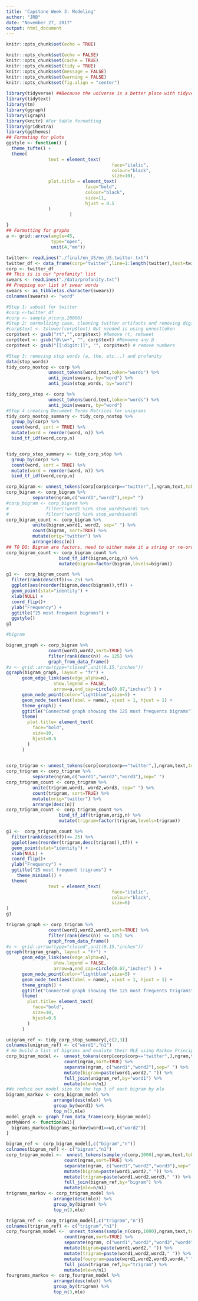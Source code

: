 ```yaml
---
title: 'Capstone Week 3: Modeling'
author: "JRB"
date: "November 27, 2017"
output: html_document
---
```


```r
knitr::opts_chunk$set(echo = TRUE)

knitr::opts_chunk$set(echo = FALSE)
knitr::opts_chunk$set(cache = TRUE)
knitr::opts_chunk$set(tidy = TRUE)
knitr::opts_chunk$set(message = FALSE)
knitr::opts_chunk$set(warning = FALSE)
knitr::opts_chunk$set(fig.align = "center")
  
library(tidyverse) ##Because the universe is a better place with tidyverse
library(tidytext)
library(tm)
library(ggraph)
library(igraph)
library(knitr) #For table formatting
library(gridExtra)
library(ggthemes)
## Formating for plots
ggstyle <- function() {
  theme_tufte() +
  theme(
                text = element_text(
                                        face="italic",
                                        colour="black", 
                                        size=10),
                plot.title = element_text(
                              face="bold",
                              colour="black",
                              size=11,
                              hjust = 0.5
                )
                        )

} 
## Formatting for graphs
a <- grid::arrow(angle=45,
                 type="open",
                 unit(4,"mm"))
```
```r
twitter<- readLines("./final/en_US/en_US.twitter.txt")
twitter_df <- data_frame(corp="twitter",line=1:length(twitter),text=twitter)
corp <- twitter_df
## This is is our "profanity" list
swears <- readLines("./data/profanity.txt")
## Prepping our list of swear words
swears <- as_tibble(as.character(swears))
colnames(swears) <- "word"

```
```r
#Step 1: subset for twitter
#corp <-twitter_df
#corp <- sample_n(corp,20000)
#Step 2: normalizing case, cleaning twitter artifacts and removing digits
#corp$text <- tolower(corp$text) Not needed is using unnesttoken
corp$text <- gsub("rt","",corp$text) #Remove rt, retweet
corp$text <- gsub("@\\w+", "", corp$text) #Remoeve any @
corp$text <- gsub("[[:digit:]]", "", corp$text) # remove numbers

#Step 3: removing stop words (a, the, etc...) and profanity
data(stop_words)
tidy_corp_nostop <- corp %>%
                unnest_tokens(word,text,token="words") %>%
                anti_join(swears, by="word") %>%
                anti_join(stop_words, by="word")

tidy_corp_stop <- corp %>%
                unnest_tokens(word,text,token="words") %>%
                anti_join(swears, by="word")
#Step 4 creating Document Terms Matrices for unigrams
tidy_corp_nostop_summary <- tidy_corp_nostop %>% 
  group_by(corp) %>%
  count(word, sort = TRUE) %>%
  mutate(word = reorder(word, n)) %>%
  bind_tf_idf(word,corp,n) 


tidy_corp_stop_summary <- tidy_corp_stop %>%
  group_by(corp) %>%
  count(word, sort = TRUE) %>%
  mutate(word = reorder(word, n)) %>%
  bind_tf_idf(word,corp,n)
```
```r

corp_bigram <- unnest_tokens(corp[corp$corp=="twitter",],ngram,text,token="ngrams",n=2)
corp_bigram <- corp_bigram %>%
          separate(ngram,c("word1","word2"),sep=" ")
#corp_bigram <- corp_bigram %>%
#              filter(!word1 %in% stop_words$word) %>%
#              filter(!word2 %in% stop_words$word)
corp_bigram_count <- corp_bigram %>%
          unite(bigram,word1, word2, sep=" ") %>%
          count(bigram, sort=TRUE) %>%
          mutate(orig="twitter") %>%
          arrange(desc(n))
## TO DO: Bigram are factors, need to either make it a string or re-order the factors.
corp_bigram_count <- corp_bigram_count %>% 
                    bind_tf_idf(bigram,orig,n) %>%
                    mutate(bigram=factor(bigram,levels=bigram))

g1 <-  corp_bigram_count %>% 
  filter(rank(desc(tf))<= 25) %>%
  ggplot(aes(reorder(bigram,desc(bigram)),tf)) +
  geom_point(stat="identity") + 
  xlab(NULL) +
  coord_flip()+
  ylab("Frequency") +
  ggtitle("25 most frequent bigrams") +
  ggstyle()
g1

#bigram

bigram_graph <- corp_bigram %>% 
                count(word1,word2,sort=TRUE) %>%
                filter(rank(desc(n)) <= 125) %>%
                graph_from_data_frame() 
#a <- grid::arrow(type="closed",unit(0.15,"inches"))
ggraph(bigram_graph, layout = "fr") +
      geom_edge_link(aes(edge_alpha=n),
                  show.legend = FALSE,
                  arrow=a,end_cap=circle(0.07,"inches") ) +
      geom_node_point(color="lightblue",size=5) +
      geom_node_text(aes(label = name), vjust = 1, hjust = 1) + 
      theme_graph() +
      ggtitle("Connected graph showing the 125 most frequents bigrams") +
      theme(
        plot.title= element_text(
          face="bold",
          size=10,
          hjust=0.5
        )
      )
      
```

```r
corp_trigram <- unnest_tokens(corp[corp$corp=="twitter",],ngram,text,token="ngrams",n=3)
corp_trigram <- corp_trigram %>%
          separate(ngram,c("word1","word2","word3"),sep=" ")
corp_trigram_count <- corp_trigram %>%
          unite(trigram,word1, word2,word3, sep=" ") %>%
          count(trigram, sort=TRUE) %>%
          mutate(orig="twitter") %>%
          arrange(desc(n))
corp_trigram_count <- corp_trigram_count %>% 
                    bind_tf_idf(trigram,orig,n) %>%
                    mutate(trigram=factor(trigram,levels=trigram))

g1 <-  corp_trigram_count %>% 
  filter(rank(desc(tf))<= 25) %>%
  ggplot(aes(reorder(trigram,desc(trigram)),tf)) +
  geom_point(stat="identity") + 
  xlab(NULL) +
  coord_flip()+
  ylab("Frequency") +
  ggtitle("25 most frequent trigrams") +
    theme_minimal() +
  theme(
                text = element_text(
                                        face="italic",
                                        colour="black", 
                                        size=8)
)
g1

trigram_graph <- corp_trigram %>% 
                count(word1,word2,word3,sort=TRUE) %>%
                filter(rank(desc(n)) <= 125) %>%
                graph_from_data_frame() 
#a <- grid::arrow(type="closed",unit(0.15,"inches"))
ggraph(trigram_graph, layout = "fr") +
      geom_edge_link(aes(edge_alpha=n),
                  show.legend = FALSE,
                  arrow=a,end_cap=circle(0.07,"inches") ) +
      geom_node_point(color="lightblue",size=5) +
      geom_node_text(aes(label = name), vjust = 1, hjust = 1) + 
      theme_graph() +
      ggtitle("Connected graph showing the 125 most frequents trigrams") +
      theme(
        plot.title= element_text(
          face="bold",
          size=10,
          hjust=0.5
        )
      )
```

```r
unigram_ref <- tidy_corp_stop_summary[,c(2,3)]
colnames(unigram_ref) <- c("word1","n1")
# We build a list of bigrams and evalute their MLE using Markov Principle
corp_bigram_model <-  unnest_tokens(corp[corp$corp=="twitter",],ngram,text,token="ngrams",n=2) %>%
                      count(ngram,sort=TRUE) %>% 
                      separate(ngram, c("word1","word2"),sep=" ") %>%
                      mutate(bigram=paste(word1,word2," ")) %>%
                      full_join(unigram_ref,by="word1") %>% 
                      mutate(mle=n/n1)
#We reduce our model size to the top 3 of each bigram by mle
bigrams_markov <- corp_bigram_model %>%  
                  arrange(desc(mle)) %>% 
                  group_by(word1) %>% 
                  top_n(3,mle)
model_graph <- graph_from_data_frame(corp_bigram_model)
getMyWord <- function(w1){
  bigrams_markov[bigrams_markov$word1==w1,c("word2")]
}

```
```r
bigram_ref <- corp_bigram_model[,c("bigram","n")]
colnames(bigram_ref) <- c("bigram","n1")
corp_trigram_model <-  unnest_tokens(sample_n(corp,1000),ngram,text,token="ngrams",n=3) %>%
                      count(ngram,sort=TRUE) %>% 
                      separate(ngram, c("word1","word2","word3"),sep=" ") %>%
                      mutate(bigram=paste(word1,word2," ")) %>%
                      mutate(trigram=paste(word1,word2,word3," ")) %>%
                      full_join(bigram_ref,by="bigram") %>% 
                      mutate(mle=n/n1)
trigrams_markov <- corp_trigram_model %>%  
                  arrange(desc(mle)) %>% 
                  group_by(bigram) %>% 
                  top_n(3,mle)


```
```r
trigram_ref <- corp_trigram_model[,c("trigram","n")]
colnames(trigram_ref) <- c("trigram","n1")
corp_fourgram_model <-  unnest_tokens(sample_n(corp,1000),ngram,text,token="ngrams",n=4) %>%
                      count(ngram,sort=TRUE) %>% 
                      separate(ngram, c("word1","word2","word3","word4"),sep=" ") %>%
                      mutate(bigram=paste(word1,word2," ")) %>%
                      mutate(trigram=paste(word1,word2,word3," ")) %>%
                      mutate(fourgram=paste(word1,word2,word3,word4," ")) %>%
                      full_join(trigram_ref,by="trigram") %>% 
                      mutate(mle=n/n1)
fourgrams_markov <- corp_fourgram_model %>%  
                  arrange(desc(mle)) %>% 
                  group_by(trigram) %>% 
                  top_n(3,mle)


```
